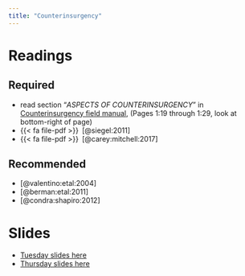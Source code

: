 ```yaml
---
title: "Counterinsurgency"
---
```


# Readings


## Required

- read section "*ASPECTS OF COUNTERINSURGENCY*" in [<i class="fa fa-external-link-square-alt" aria-hidden="true"></i> Counterinsurgency field manual](https://www.hsdl.org/?abstract&did=468442),  (Pages 1:19 through 1:29, look at bottom-right of page)
- {{< fa file-pdf >}}&ensp;[@siegel:2011]
- {{< fa file-pdf >}}&ensp;[@carey:mitchell:2017]



## Recommended

- [@valentino:etal:2004]
- [@berman:etal:2011]
- [@condra:shapiro:2012]



# Slides

* [Tuesday slides here](https://www.dropbox.com/scl/fi/rge2blc4y5rl8vkiqfvhx/05-coin.pdf?rlkey=9kfe4n41gnox3r3ehsnte1u9v&dl=0)
* [Thursday slides here](https://www.dropbox.com/scl/fi/9kbtreyh7vz35f8wnp9p5/05-coin-audience.pdf?rlkey=iya9sj7o2crsp5m1jotcc041w&dl=0)
